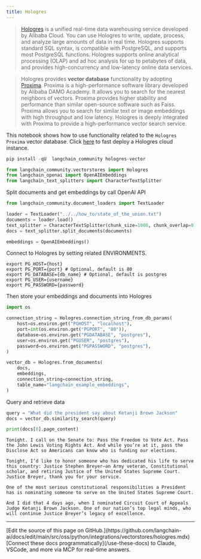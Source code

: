 ```yaml
---
title: Hologres
---
```


>[Hologres](https://www.alibabacloud.com/help/en/hologres/latest/introduction) is a unified real-time data warehousing service developed by Alibaba Cloud. You can use Hologres to write, update, process, and analyze large amounts of data in real time.
>Hologres supports standard SQL syntax, is compatible with PostgreSQL, and supports most PostgreSQL functions. Hologres supports online analytical processing (OLAP) and ad hoc analysis for up to petabytes of data, and provides high-concurrency and low-latency online data services.

>Hologres provides **vector database** functionality by adopting [Proxima](https://www.alibabacloud.com/help/en/hologres/latest/vector-processing).
>Proxima is a high-performance software library developed by Alibaba DAMO Academy. It allows you to search for the nearest neighbors of vectors. Proxima provides higher stability and performance than similar open-source software such as Faiss. Proxima allows you to search for similar text or image embeddings with high throughput and low latency. Hologres is deeply integrated with Proxima to provide a high-performance vector search service.

This notebook shows how to use functionality related to the `Hologres Proxima` vector database.
Click [here](https://www.alibabacloud.com/zh/product/hologres) to fast deploy a Hologres cloud instance.

```python
pip install -qU  langchain_community hologres-vector
```

```python
from langchain_community.vectorstores import Hologres
from langchain_openai import OpenAIEmbeddings
from langchain_text_splitters import CharacterTextSplitter
```

Split documents and get embeddings by call OpenAI API

```python
from langchain_community.document_loaders import TextLoader

loader = TextLoader("../../how_to/state_of_the_union.txt")
documents = loader.load()
text_splitter = CharacterTextSplitter(chunk_size=1000, chunk_overlap=0)
docs = text_splitter.split_documents(documents)

embeddings = OpenAIEmbeddings()
```

Connect to Hologres by setting related ENVIRONMENTS.

```
export PG_HOST={host}
export PG_PORT={port} # Optional, default is 80
export PG_DATABASE={db_name} # Optional, default is postgres
export PG_USER={username}
export PG_PASSWORD={password}
```

Then store your embeddings and documents into Hologres

```python
import os

connection_string = Hologres.connection_string_from_db_params(
    host=os.environ.get("PGHOST", "localhost"),
    port=int(os.environ.get("PGPORT", "80")),
    database=os.environ.get("PGDATABASE", "postgres"),
    user=os.environ.get("PGUSER", "postgres"),
    password=os.environ.get("PGPASSWORD", "postgres"),
)

vector_db = Hologres.from_documents(
    docs,
    embeddings,
    connection_string=connection_string,
    table_name="langchain_example_embeddings",
)
```

Query and retrieve data

```python
query = "What did the president say about Ketanji Brown Jackson"
docs = vector_db.similarity_search(query)
```

```python
print(docs[0].page_content)
```

```output
Tonight. I call on the Senate to: Pass the Freedom to Vote Act. Pass the John Lewis Voting Rights Act. And while you’re at it, pass the Disclose Act so Americans can know who is funding our elections.

Tonight, I’d like to honor someone who has dedicated his life to serve this country: Justice Stephen Breyer—an Army veteran, Constitutional scholar, and retiring Justice of the United States Supreme Court. Justice Breyer, thank you for your service.

One of the most serious constitutional responsibilities a President has is nominating someone to serve on the United States Supreme Court.

And I did that 4 days ago, when I nominated Circuit Court of Appeals Judge Ketanji Brown Jackson. One of our nation’s top legal minds, who will continue Justice Breyer’s legacy of excellence.
```

---

<Callout icon="pen-to-square" iconType="regular">
    [Edit the source of this page on GitHub.](https://github.com/langchain-ai/docs/edit/main/src/oss/python/integrations/vectorstores/hologres.mdx)
</Callout>
<Tip icon="terminal" iconType="regular">
    [Connect these docs programmatically](/use-these-docs) to Claude, VSCode, and more via MCP for    real-time answers.
</Tip>
